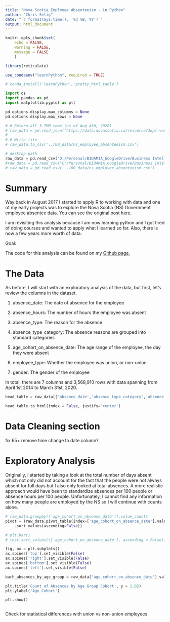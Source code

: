 ```yaml
---
title: "Nova Scotia Employee Absenteeism - in Python"
author: "Chris Selig"
date: "`r format(Sys.time(), '%d %B, %Y')`"
output: html_document
---
```


```r
knitr::opts_chunk$set(
    echo = FALSE,
    warning = FALSE,
    message = FALSE
    )
```

```r
library(reticulate)
```


```r
use_condaenv("learnPython", required = TRUE)
```

```r
# conda_install('learnPython','pretty_html_table')
```

```python
import os
import pandas as pd
import matplotlib.pyplot as plt
```

```python
pd.options.display.max_columns = None
pd.options.display.max_rows = None
```

```python
# # Return all 3.7MM rows (as of Aug 4th, 2020)
# raw_data = pd.read_json('https://data.novascotia.ca/resource/3kpf-veux.json?$limit=4000000')
# 
# # Write file
# raw_data.to_csv('../00_data/ns_employee_absenteeism.csv')
```

```python
# desktop path
raw_data = pd.read_csv("D:/Personal/BIDAMIA_GoogleDrive/Business Intelligence/Python/Data/ns_employee_absenteeism.csv")
#raw_data = pd.read_csv("C:/Personal/BIDAMIA_GoogleDrive/Business Intelligence/Python/Data/ns_employee_absenteeism.csv")
# raw_data = pd.read_csv('../00_data/ns_employee_absenteeism.csv')
```


# Summary

Way back in August 2017 I started to apply R to working with data and one of my early projects was to explore the Nova Scotia (NS) Government employee absentee [data.](https://data.novascotia.ca/Public-Service/Nova-Scotia-Government-Employee-Absenteeism/3kpf-veux) You can see the original post [here.](https://bidamia.ca/post/nova-scotia-government-employee-absentee-analysis/)

I am revisiting this analysis because I am now learning python and I got tired of doing courses and wanted to apply what I learned so far. Also, there is now a few years more worth of data. 

Goal:

The code for this analysis can be found on my [Github page.](https://github.com/chrisselig/ns_employee_absenteeism_python)


# The Data

As before, I will start with an exploratory analysis of the data, but first, let's review the columns in the dataset.

1. absence_date: The date of absence for the employee

2. absence_hours: The number of hours the employee was absent

3. absence_type: The reason for the absence

4. absence_type_category: The absence reasons are grouped into standard categories

5. age_cohort_on_absence_date: The age range of the employee, the day they were absent

6. employee_type: Whether the employee was union, or non-union

7. gender: The gender of the employee

In total, there are 7 columns and 3,568,910 rows with data spanning from April 1st 2014 to March 31st, 2020.

```python
head_table = raw_data[['absence_date','absence_type_category','absence_type','absence_hours', 'employee_type']].head()[1:6]

head_table.to_html(index = False, justify='center')
```

# Data Cleaning section
fix 65+
remove time
change to date column?


# Exploratory Analysis

Originally, I started by taking a look at the total number of days absent which not only did not account for the fact that the people were not always absent for full days but I also only looked at total absences. A more realistic approach would have been to standardize absences per 100 people or absence hours per 100 people. Unfortunately, I cannot find any information on how many people are employed by the NS so I will continue with counts alone. 

```python
# raw_data.groupby(['age_cohort_on_absence_date']).value_counts
pivot = (raw_data.pivot_table(index=['age_cohort_on_absence_date'],values = ['absence_date'],aggfunc='size', fill_value=0)
    .sort_values(ascending=False))

# plt.bar()
# test.sort_values((['age_cohort_on_absence_date'], ascending = False))
```

```python
fig, ax = plt.subplots()
ax.spines['top'].set_visible(False)
ax.spines['right'].set_visible(False)
ax.spines['bottom'].set_visible(False)
ax.spines['left'].set_visible(False)

barh_absences_by_age_group = raw_data['age_cohort_on_absence_date'].value_counts().sort_values(ascending = True).plot(kind='barh',figsize = (7,6))

plt.title('Count of Absences by Age Group Cohort', y = 1.02)
plt.ylabel('Age Cohort')

plt.show()
```

```python

```


Check for statistical differences with union vs non-union employees
